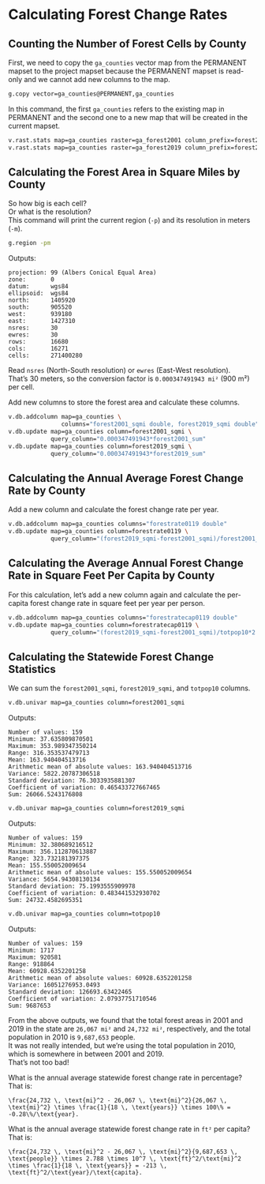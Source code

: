 # Calculating Forest Change Rates {.unnumbered #sec-calculating-forest-change-rates}

## Counting the Number of Forest Cells by County

First, we need to copy the `ga_counties` vector map from the PERMANENT mapset to the project mapset because the PERMANENT mapset is read-only and we cannot add new columns to the map.

```bash
g.copy vector=ga_counties@PERMANENT,ga_counties
```

In this command, the first `ga_counties` refers to the existing map in PERMANENT and the second one to a new map that will be created in the current mapset.

```bash
v.rast.stats map=ga_counties raster=ga_forest2001 column_prefix=forest2001 method=sum
v.rast.stats map=ga_counties raster=ga_forest2019 column_prefix=forest2019 method=sum
```

## Calculating the Forest Area in Square Miles by County

So how big is each cell?  
Or what is the resolution?  
This command will print the current region (`-p`) and its resolution in meters (`-m`).

```bash
g.region -pm
```

Outputs:

```
projection: 99 (Albers Conical Equal Area)
zone:       0
datum:      wgs84
ellipsoid:  wgs84
north:      1405920
south:      905520
west:       939180
east:       1427310
nsres:      30
ewres:      30
rows:       16680
cols:       16271
cells:      271400280
```

Read `nsres` (North-South resolution) or `ewres` (East-West resolution).  
That's 30 meters, so the conversion factor is `0.000347491943 mi²` (900 m²) per cell.

Add new columns to store the forest area and calculate these columns.

```bash
v.db.addcolumn map=ga_counties \
               columns="forest2001_sqmi double, forest2019_sqmi double"
v.db.update map=ga_counties column=forest2001_sqmi \
            query_column="0.000347491943*forest2001_sum"
v.db.update map=ga_counties column=forest2019_sqmi \
            query_column="0.000347491943*forest2019_sum"
```

## Calculating the Annual Average Forest Change Rate by County

Add a new column and calculate the forest change rate per year.

```bash
v.db.addcolumn map=ga_counties columns="forestrate0119 double"
v.db.update map=ga_counties column=forestrate0119 \
            query_column="(forest2019_sqmi-forest2001_sqmi)/forest2001_sqmi/18*100"
```

## Calculating the Average Annual Forest Change Rate in Square Feet Per Capita by County

For this calculation, let's add a new column again and calculate the per-capita forest change rate in square feet per year per person.

```bash
v.db.addcolumn map=ga_counties columns="forestratecap0119 double"
v.db.update map=ga_counties column=forestratecap0119 \
            query_column="(forest2019_sqmi-forest2001_sqmi)/totpop10*2.788e7/18"
```

## Calculating the Statewide Forest Change Statistics

We can sum the `forest2001_sqmi`, `forest2019_sqmi`, and `totpop10` columns.

```bash
v.db.univar map=ga_counties column=forest2001_sqmi
```

Outputs:

```
Number of values: 159
Minimum: 37.635809870501
Maximum: 353.989347350214
Range: 316.353537479713
Mean: 163.940404513716
Arithmetic mean of absolute values: 163.940404513716
Variance: 5822.20787306518
Standard deviation: 76.3033935881307
Coefficient of variation: 0.465433727667465
Sum: 26066.5243176808
```

```bash
v.db.univar map=ga_counties column=forest2019_sqmi
```

Outputs:

```
Number of values: 159
Minimum: 32.380689216512
Maximum: 356.112870613887
Range: 323.732181397375
Mean: 155.550052009654
Arithmetic mean of absolute values: 155.550052009654
Variance: 5654.94308130134
Standard deviation: 75.1993555909978
Coefficient of variation: 0.483441532930702
Sum: 24732.4582695351
```

```bash
v.db.univar map=ga_counties column=totpop10
```

Outputs:

```
Number of values: 159
Minimum: 1717
Maximum: 920581
Range: 918864
Mean: 60928.6352201258
Arithmetic mean of absolute values: 60928.6352201258
Variance: 16051276953.0493
Standard deviation: 126693.63422465
Coefficient of variation: 2.07937751710546
Sum: 9687653
```

From the above outputs, we found that the total forest areas in 2001 and 2019 in the state are `26,067 mi²` and `24,732 mi²`, respectively, and the total population in 2010 is `9,687,653` people.  
It was not really intended, but we're using the total population in 2010, which is somewhere in between 2001 and 2019.  
That's not too bad!

What is the annual average statewide forest change rate in percentage?  
That is:

```math
\frac{24,732 \, \text{mi}^2 - 26,067 \, \text{mi}^2}{26,067 \, \text{mi}^2} \times \frac{1}{18 \, \text{years}} \times 100\% = -0.28\%/\text{year}.
```

What is the annual average statewide forest change rate in `ft²` per capita?  
That is:

```math
\frac{24,732 \, \text{mi}^2 - 26,067 \, \text{mi}^2}{9,687,653 \, \text{people}} \times 2.788 \times 10^7 \, \text{ft}^2/\text{mi}^2 \times \frac{1}{18 \, \text{years}} = -213 \, \text{ft}^2/\text{year}/\text{capita}.
```